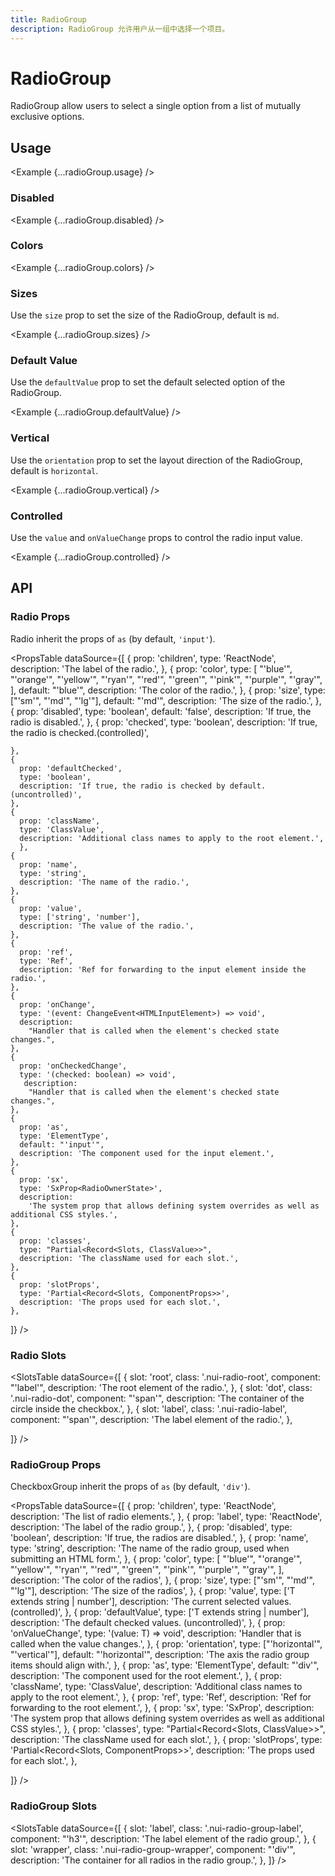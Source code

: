 ```yaml
---
title: RadioGroup
description: RadioGroup 允许用户从一组中选择一个项目。
---
```



# RadioGroup

RadioGroup allow users to select a single option from a list of mutually exclusive options.

## Usage

<Example {...radioGroup.usage} />

### Disabled

<Example {...radioGroup.disabled} />

### Colors

<Example {...radioGroup.colors} />

### Sizes

Use the `size` prop to set the size of the RadioGroup, default is `md`.

<Example {...radioGroup.sizes} />

### Default Value

Use the `defaultValue` prop to set the default selected option of the RadioGroup.

<Example {...radioGroup.defaultValue} />

### Vertical

Use the `orientation` prop to set the layout direction of the RadioGroup, default is `horizontal`.

<Example {...radioGroup.vertical} />

### Controlled

Use the `value` and `onValueChange` props to control the radio input value.

<Example {...radioGroup.controlled} />

## API

### Radio Props

Radio inherit the props of `as` (by default, `'input'`).

<PropsTable
  dataSource={[
    {
      prop: 'children',
      type: 'ReactNode',
      description: 'The label of the radio.',
    },
    {
      prop: 'color',
      type: [
        "'blue'",
        "'orange'",
        "'yellow'",
        "'ryan'",
        "'red'",
        "'green'",
        "'pink'",
        "'purple'",
        "'gray'",
      ],
      default: "'blue'",
      description: 'The color of the radio.',
    },
    {
      prop: 'size',
      type: ["'sm'", "'md'", "'lg'"],
      default: "'md'",
      description: 'The size of the radio.',
    },
    {
      prop: 'disabled',
      type: 'boolean',
      default: 'false',
      description: 'If true, the radio is disabled.',
    },
    {
      prop: 'checked',
      type: 'boolean',
      description: 'If true, the radio is checked.(controlled)',

    },
    {
      prop: 'defaultChecked',
      type: 'boolean',
      description: 'If true, the radio is checked by default.(uncontrolled)',
    },
    {
      prop: 'className',
      type: 'ClassValue',
      description: 'Additional class names to apply to the root element.',
      },
    {
      prop: 'name',
      type: 'string',
      description: 'The name of the radio.',
    },
    {
      prop: 'value',
      type: ['string', 'number'],
      description: 'The value of the radio.',
    },
    {
      prop: 'ref',
      type: 'Ref',
      description: 'Ref for forwarding to the input element inside the radio.',
    },
    {
      prop: 'onChange',
      type: '(event: ChangeEvent<HTMLInputElement>) => void',
      description:
        "Handler that is called when the element's checked state changes.",
    },
    {
      prop: 'onCheckedChange',
      type: '(checked: boolean) => void',
       description:
        "Handler that is called when the element's checked state changes.",
    },
    {
      prop: 'as',
      type: 'ElementType',
      default: "'input'",
      description: 'The component used for the input element.',
    },
    {
      prop: 'sx',
      type: 'SxProp<RadioOwnerState>',
      description:
        'The system prop that allows defining system overrides as well as additional CSS styles.',
    },
    {
      prop: 'classes',
      type: "Partial<Record<Slots, ClassValue>>",
      description: 'The className used for each slot.',
    },
    {
      prop: 'slotProps',
      type: 'Partial<Record<Slots, ComponentProps>>',
      description: 'The props used for each slot.',
    },

]}
/>

### Radio Slots

<SlotsTable
  dataSource={[
    {
      slot: 'root',
      class: '.nui-radio-root',
      component: "'label'",
      description: 'The root element of the radio.',
    },
    {
      slot: 'dot',
      class: '.nui-radio-dot',
      component: "'span'",
      description: 'The container of the circle inside the checkbox.',
    },
    {
      slot: 'label',
      class: '.nui-radio-label',
      component: "'span'",
      description: 'The label element of the radio.',
    },

]}
/>

### RadioGroup Props

CheckboxGroup inherit the props of `as` (by default, `'div'`).

<PropsTable
  dataSource={[
    {
      prop: 'children',
      type: 'ReactNode',
      description: 'The list of radio elements.',
    },
    {
      prop: 'label',
      type: 'ReactNode',
      description: 'The label of the radio group.',
    },
    {
      prop: 'disabled',
      type: 'boolean',
      description: 'If true, the radios are disabled.',
    },
    {
      prop: 'name',
      type: 'string',
      description:
        'The name of the radio group, used when submitting an HTML form.',
    },
    {
      prop: 'color',
      type: [
        "'blue'",
        "'orange'",
        "'yellow'",
        "'ryan'",
        "'red'",
        "'green'",
        "'pink'",
        "'purple'",
        "'gray'",
      ],
      description: 'The color of the radios',
    },
    {
      prop: 'size',
      type: ["'sm'", "'md'", "'lg'"],
      description: 'The size of the radios',
    },
    {
      prop: 'value',
      type: ['T extends string | number'],
      description: 'The current selected values. (controlled)',
    },
    {
      prop: 'defaultValue',
      type: ['T extends string | number'],
      description: 'The default checked values. (uncontrolled)',
    },
    {
      prop: 'onValueChange',
      type: '(value: T) => void',
      description: 'Handler that is called when the value changes.',
    },
    {
      prop: 'orientation',
      type: ["'horizontal'", "'vertical'"],
      default: "'horizontal'",
      description: 'The axis the radio group items should align with.',
    },
    {
      prop: 'as',
      type: 'ElementType',
      default: "'div'",
      description: 'The component used for the root element.',
    },
    {
      prop: 'className',
      type: 'ClassValue',
      description: 'Additional class names to apply to the root element.',
    },
    {
      prop: 'ref',
      type: 'Ref',
      description: 'Ref for forwarding to the root element.',
    },
    {
      prop: 'sx',
      type: 'SxProp<RadioGroupOwnerState>',
      description: 
        'The system prop that allows defining system overrides as well as additional CSS styles.',
    },
    {
      prop: 'classes',
      type: "Partial<Record<Slots, ClassValue>>",
      description: 'The className used for each slot.',
    },
    {
      prop: 'slotProps',
      type: 'Partial<Record<Slots, ComponentProps>>',
      description: 'The props used for each slot.',
    },

]}
/>

### RadioGroup Slots

<SlotsTable
  dataSource={[
    {
      slot: 'label',
      class: '.nui-radio-group-label',
      component: "'h3'",
      description: 'The label element of the radio group.',
    },
    {
      slot: 'wrapper',
      class: '.nui-radio-group-wrapper',
      component: "'div'",
      description: 'The container for all radios in the radio group.',
    },
  ]}
/>

